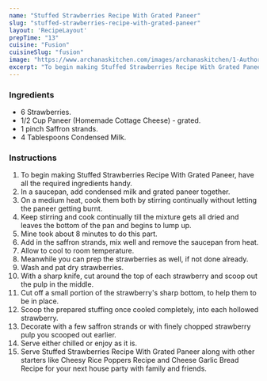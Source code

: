 ---
name: "Stuffed Strawberries Recipe With Grated Paneer"
slug: "stuffed-strawberries-recipe-with-grated-paneer"
layout: 'RecipeLayout'
prepTime: "13"
cuisine: "Fusion"
cuisineSlug: "fusion"
image: "https://www.archanaskitchen.com/images/archanaskitchen/1-Author/poojanadkarni/Stuffed_Strawberries_with_paneer.jpg"
excerpt: "To begin making Stuffed Strawberries Recipe With Grated Paneer, have all the required ingredients handy"
---

### Ingredients

- 6 Strawberries.
- 1/2 Cup Paneer (Homemade Cottage Cheese) - grated.
- 1 pinch Saffron strands.
- 4 Tablespoons Condensed Milk.

### Instructions

1. To begin making Stuffed Strawberries Recipe With Grated Paneer, have all the required ingredients handy.
1. In a saucepan, add condensed milk and grated paneer together.
1. On a medium heat, cook them both by stirring continually without letting the paneer getting burnt.
1. Keep stirring and cook continually till the mixture gets all dried and leaves the bottom of the pan and begins to lump up.
1. Mine took about 8 minutes to do this part.
1. Add in the saffron strands, mix well and remove the saucepan from heat.
1. Allow to cool to room temperature.
1. Meanwhile you can prep the strawberries as well, if not done already.
1. Wash and pat dry strawberries.
1. With a sharp knife, cut around the top of each strawberry and scoop out the pulp in the middle.
1. Cut off a small portion of the strawberry's sharp bottom, to help them to be in place.
1. Scoop the prepared stuffing once cooled completely, into each hollowed strawberry.
1. Decorate with a few saffron strands or with finely chopped strawberry pulp you scooped out earlier.
1. Serve either chilled or enjoy as it is.
1. Serve Stuffed Strawberries Recipe With Grated Paneer along with other starters like Cheesy Rice Poppers Recipe and Cheese Garlic Bread Recipe for your next house party with family and friends.
